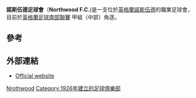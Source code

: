 {{Infobox football club
| clubname = 諾斯伍德足球會
| image    = <!-- 檔案不存在 [[File:Northwood.png|200px]] ，可從英文維基百科取得 -->
| fullname = Northwood Football Club
| nickname = The Woods
| founded  = {{start date and age|1926}}
| ground   = [[諾斯伍德|諾斯伍德]]Northwood Park, Chestnut Avenue
| capacity = 3,075 (308座位)
| chairman = Ian Barry
| manager  = Mark Burgess (player-manager)
| league   = [[英格蘭足球南部聯賽|英格蘭足球南部聯賽]] 甲組（中部）
| season = 2015–16
| position = [[英格蘭足球南部聯賽|英格蘭足球南部聯賽]] 甲組（中部）, 7
| pattern_la1=_white_hoop|pattern_b1=_thinwhitesides|pattern_ra1=_white_hoop|pattern_sh1=|pattern_so1=_color_3_stripes_white
|  leftarm1=FF0000|body1=FF0000|rightarm1=FF0000|shorts1=FF0000|socks1=FF0000
|  pattern_la2=|pattern_b2=|pattern_ra2=
|  leftarm2=F1EF00|body2=F1EF00|rightarm2=F1EF00|shorts2=000000||socks2=F1EF00
}}
'''諾斯伍德足球會'''（'''Northwood F.C.''')是一支位於[[英格蘭|英格蘭]][[諾斯伍德|諾斯伍德]]的職業足球會，目前於[[英格蘭足球南部聯賽|英格蘭足球南部聯賽]] 甲組（中部）角逐。

==參考==
{{Reflist}}

==外部連結==
*[http://www.northwoodfc.com/ Official website]{{Wayback|url=http://www.northwoodfc.com/ |date=20160830064804 }}

[[Category:倫敦足球俱樂部|Nrothwood]]
[[Category:1926年建立的足球俱樂部|Category:1926年建立的足球俱樂部]]